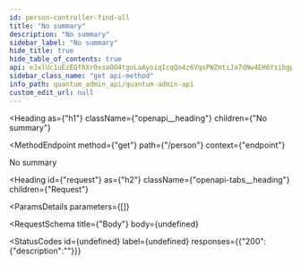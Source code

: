 ```yaml
---
id: person-controller-find-all
title: "No summary"
description: "No summary"
sidebar_label: "No summary"
hide_title: true
hide_table_of_contents: true
api: eJxlUc1uEzEQfhXrOxsaOO4tgoLaAyoiqIcqQo4z6VqsPWZmtiJa7dNw4EH6Ysibgppysj3j729mAleSYInL1R4dbkiUyzsuJjwMJN8OqezXwwCPGiRkMhJFd7f1ENLKRUnRTXi7WrVjTxol1UaHDphnDwv3DYC6MGPrX3z6xE7HnIMc4ZHJem4+7skWSevR4eIJ66EkD/8MKMVRkh2/xJ7yyUaIkVRfGX+n0t66tNBhR0FI4J8uH1hyMHS4vt3Aw461ferNKl76uywm5CJnN2a3ELvr241r03BhNCqWYnj8/fiLl7ipHLgpW7KhcX4eQ7Exu/U+p+LWN1f/Caxrcu85qjuwOCHlUSKp44M7w8KjRT9h3rxewSNysRAN3dSUK6vlsMQuYQl9Ntoz0elvZKOfdlGHkApmj1GG1juN/fnKelZrlWnaBaWvMsxzK/8YSY6nZTwESWHXIt9t52eL/Hi5wTz/AfpQ04g=
sidebar_class_name: "get api-method"
info_path: quantum_admin_api/quantum-admin-api
custom_edit_url: null
---
```



<Heading
  as={"h1"}
  className={"openapi__heading"}
  children={"No summary"}
>
</Heading>

<MethodEndpoint
  method={"get"}
  path={"/person"}
  context={"endpoint"}
>
  
</MethodEndpoint>



No summary

<Heading
  id={"request"}
  as={"h2"}
  className={"openapi-tabs__heading"}
  children={"Request"}
>
</Heading>

<ParamsDetails
  parameters={[]}
>
  
</ParamsDetails>

<RequestSchema
  title={"Body"}
  body={undefined}
>
  
</RequestSchema>

<StatusCodes
  id={undefined}
  label={undefined}
  responses={{"200":{"description":""}}}
>
  
</StatusCodes>

